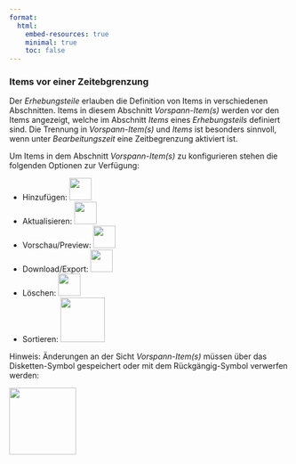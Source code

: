 ```yaml
---
format:
  html:
    embed-resources: true
    minimal: true 
    toc: false
---
```


### Items vor einer Zeitebgrenzung

Der *Erhebungsteile* erlauben die Definition von Items in verschiedenen Abschnitten. Items in diesem Abschnitt *Vorspann-Item(s)* werden vor den Items angezeigt, welche im Abschnitt *Items* eines *Erhebungsteils* definiert sind. Die Trennung in *Vorspann-Item(s)* und *Items* ist besonders sinnvoll, wenn unter *Bearbeitungszeit* eine Zeitbegrenzung aktiviert ist. 

Um Items in dem Abschnitt *Vorspann-Item(s)*  zu konfigurieren stehen die folgenden Optionen zur Verfügung: 

* Hinzufügen: ![](img/screenshot-add-project-plus-icon.png){width="40"}
* Aktualisieren: ![](img/screenshot-update-item-icon-01.png){width="40"}
* Vorschau/Preview: ![](img/screenshot-preview-icon-01.png){width="40"}
* Download/Export: ![](img/screenshot-download-item-icon-01.png){width="40"}
* Löschen: ![](img/screenshot-delete-item-icon-01.png){width="40"}
* Sortieren: ![](img/screenshot-sort-items-icon-01.png){width="80"}
 
Hinweis: Änderungen an der Sicht *Vorspann-Item(s)* müssen über das Disketten-Symbol gespeichert oder mit dem Rückgängig-Symbol verwerfen werden:

![](img/screenshot-icons-undo-and-save-01.png){width="120" fig-align="left"}


